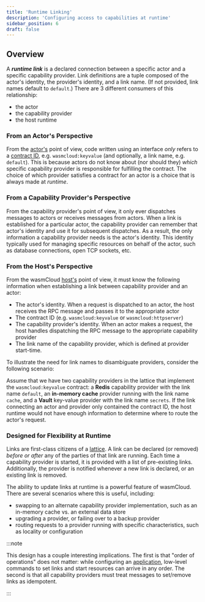 ```yaml
---
title: 'Runtime Linking'
description: 'Configuring access to capabilities at runtime'
sidebar_position: 6
draft: false
---
```


<head>
  <meta name="robots" content="noindex" />
</head>

## Overview

A **_runtime link_** is a declared connection between a specific actor and a specific capability provider. Link definitions are a tuple composed of the actor's identity, the provider's identity, and a link name. (If not provided, link names default to `default`.) There are 3 different consumers of this relationship:

- the actor
- the capability provider
- the host runtime

### From an Actor's Perspective

From the [actor's](/docs/0.82/concepts/actors) point of view, code written using an interface _only_ refers to a [contract ID](/docs/0.82/concepts/capabilities), e.g. `wasmcloud:keyvalue` (and optionally, a link name, e.g. `default`). This is because actors do not know about (nor should they) _which_ specific capability provider is responsible for fulfilling the contract. The choice of which provider satisfies a contract for an actor is a choice that is always made at _runtime_.

### From a Capability Provider's Perspective

From the capability provider's point of view, it only ever dispatches messages to actors or receives messages from actors. When a link is established for a particular actor, the capability provider can remember that actor's identity and use it for subsequent dispatches. As a result, the only information a capability provider needs is the actor's identity. This identity typically used for managing specific resources on behalf of the actor, such as database connections, open TCP sockets, etc.

### From the Host's Perspective

From the wasmCloud [host's](/docs/0.82/concepts/hosts) point of view, it must know the following information when establishing a link between capability provider and an actor:

- The actor's identity. When a request is dispatched to an actor, the host receives the RPC message and passes it to the appropriate actor
- The contract ID (e.g. `wasmcloud:keyvalue` or `wasmcloud:httpserver`)
- The capability provider's identity. When an actor makes a request, the host handles dispatching the RPC message to the appropriate capability provider
- The link name of the capability provider, which is defined at provider start-time.

To illustrate the need for link names to disambiguate providers, consider the following scenario:

Assume that we have two capability providers in the lattice that implement the `wasmcloud:keyvalue` contract: a **Redis** capability provider with the link name `default`, an **in-memory cache** provider running with the link name `cache`, and a **Vault** key-value provider with the link name `secrets`. If the link connecting an actor and provider only contained the contract ID, the host runtime would not have enough information to determine where to route the actor's request.

### Designed for Flexibility at Runtime

Links are first-class citizens of a [lattice](/docs/0.82/concepts/lattice). A link can be declared (or removed) _before or after_ any of the parties of that link are running. Each time a capability provider is started, it is provided with a list of pre-existing links. Additionally, the provider is notified whenever a new link is declared, or an existing link is removed.

The ability to update links at runtime is a powerful feature of wasmCloud. There are several scenarios where this is useful, including:

- swapping to an alternate capability provider implementation, such as an in-memory cache vs. an external data store
- upgrading a provider, or failing over to a backup provider
- routing requests to a provider running with specific characteristics, such as locality or configuration

:::note

This design has a couple interesting implications. The first is that "order of operations" does not matter: while configuring an [application](/docs/0.82/concepts/applications), low-level commands to set links and start resources can arrive in any order. The second is that all capability providers must treat messages to set/remove links as idempotent.

:::
